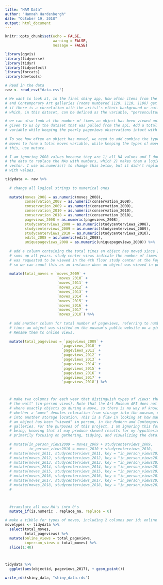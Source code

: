 ```yaml
---
title: "HAM Data"
author: "Hannah Hardenbergh"
date: "October 19, 2018"
output: html_document
---
```


```r
knitr::opts_chunk$set(echo = FALSE,
                      warning = FALSE,
                      message = FALSE)

library(ggvis)
library(tidyverse)
library(tidyr)
library(tidyselect)
library(forcats)
library(devtools)

```

```r

# Read in the data
raw <- read_csv("data.csv")

# We want to look at, in the final shiny app, how often items from the Modern
# and Contemporary Art galleries (rooms numbered 1120, 1110, 1100) get moved and
# if there is a correlation with the artist's ethnic background or nationality,
# which, in this dataset, can be defined as the variable, "personculture".

# we can also look at the number of times an object has been viewed online,
# given to us by the dataset that was pulled from the api. Add a total pageviews
# variable while keeping the yearly pageviews observations intact with mutate.
  
# To see how often an object has moved, we need to add combine the types of
# moves to form a total moves variable, while keeping the types of moves. to do
# this, use mutate.

# I am ignoring 2008 values because they are 1) all NA values and I don't have
# the data to replace the NAs with numbers, which 2) makes them a logical
# vector. I use as.numeric() to change this below, but it didn't replace NA's
# with values.

tidydata <- raw %>%
  
  # change all logical strings to numerical ones
  
  mutate(moves_2008 = as.numeric(moves_2008),
         conservation_2008 = as.numeric(conservation_2008),
         conservation_2009 = as.numeric(conservation_2009),
         conservation_2010 = as.numeric(conservation_2010),
         conservation_2018 = as.numeric(conservation_2018),
         pageviews_2008 = as.numeric(pageviews_2008),
         studycenterviews_2008 = as.numeric(studycenterviews_2008),
         studycenterviews_2009 = as.numeric(studycenterviews_2009),
         studycenterviews_2010 = as.numeric(studycenterviews_2010),
         edits_2008 = as.numeric(edits_2008),
         uniquepageviews_2008 = as.numeric(uniquepageviews_2008)) %>% 
  
  # add a column containing the total times an object has moved since 2009 that
  # sums up all years. study center views indicate the number of times an object
  # was requested to be viewed in the 4th floor study center at the Fogg museum,
  # so we can count this as an instance when an object was viewed in person.
  
  mutate(total_moves = `moves_2009` + 
                        `moves_2010` + 
                        `moves_2011` + 
                        `moves_2012` + 
                        `moves_2013` + 
                        `moves_2014` + 
                        `moves_2015` + 
                        `moves_2016` + 
                        `moves_2017` + 
                        `moves_2018`) %>%  
    
  # add another column for total number of pageviews, referring to number of
  # times an object was visited on the museum's public website on a given day.
  # Rename them to online views.
  
  mutate(total_pageviews = `pageviews_2009` + 
                          `pageviews_2010` +
                          `pageviews_2011` +
                          `pageviews_2012` +
                          `pageviews_2013` +
                          `pageviews_2014` +
                          `pageviews_2015` +
                          `pageviews_2016` +
                          `pageviews_2017` +
                          `pageviews_2018`) %>%



  # make two columns for each year that distinguish types of views: those online and those "on
  # the wall" (in-person views). Note that the Art Museum API does not specify
  # where exactly objects go during a move, so there is no way of knowing
  # whether a "move" denotes relocation from storage into the museum, versus
  # into another storage location. This is a flaw in looking at how many times
  # an object has been "viewed" in person, in the Modern and Contemporary art
  # galleries. For the purposes of this project, I am ignoring this for the time
  # being, knowing that it may produce skewed results for my hypothesis. I am
  # primarily focusing on gathering, tidying, and visualizing the data.
  
  # mutate(in_person_views2009 = moves_2009 + studycenterviews_2009,
  #        in_person_views2010 = moves_2010 + studycenterviews_2010,
  # mutate(moves_2011, studycenterviews_2011, key = "in_person_views2011", value = n) %>%
  # mutate(moves_2012, studycenterviews_2012, key = "in_person_views2012", value = n) %>%
  # mutate(moves_2013, studycenterviews_2013, key = "in_person_views2013", value = n) %>%
  # mutate(moves_2014, studycenterviews_2014, key = "in_person_views2014", value = n) %>%
  # mutate(moves_2015, studycenterviews_2015, key = "in_person_views2015", value = n) %>%
  # mutate(moves_2016, studycenterviews_2016, key = "in_person_views2016", value = n) %>%
  # mutate(moves_2017, studycenterviews_2017, key = "in_person_views2017", value = n) %>%
  # mutate(moves_2018, studycenterviews_2018, key = "in_person_views2018", value = n) %>%
  # 


  
  #translate all new NA's into 0's
  mutate_if(is.numeric , replace_na, replace = 0)
```


```r

# make a tibble for types of moves, including 2 columns per id: online views and in-person views.
movetypes <- tidydata %>% 
  select(total_moves,
         total_pageviews) %>% 
  mutate(online_views = total_pageviews,
         inperson_views = total_moves) %>% 
  slice(1:40)



tidydata %>% 
  ggplot(aes(objectid, pageviews_2017), + geom_point())

```

```r
write_rds(shiny_data, "shiny_data.rds")
```

